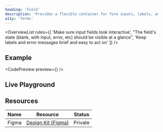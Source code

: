 ```yaml
---
heading: 'Field'
description: 'Provides a flexible container for form inputs, labels, and helper text.'
a11y: 'forms'
---
```



<OverviewList rules={[
  'Make sure input fields look interactive',
  "The field's state (blank, with input, error, etc) should be visible at a glance",
  'Keep labels and error messages brief and easy to act on'
]} />

## Example

<CodePreview preview={<SelectBasicPreview />} />

<DripDivider />

## Live Playground

<LivePlayground />

<DripDivider />

## Resources

| Name     | Resource | Status                                               |
| -------- | -------- | ---------------------------------------------------- |
| Figma    | [Design Kit (Figma)](https://www.figma.com/design/ducwqOCxoxcWc3ReV3FYd8/Digital-University-Component-Library?m=auto&node-id=0-1)      |                         Private                      |
